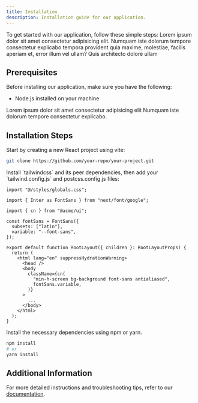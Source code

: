 ```yaml
---
title: Installation
description: Installation guide for our application.
---
```


To get started with our application, follow these simple steps:
Lorem ipsum dolor sit amet consectetur adipisicing elit. Numquam iste dolorum tempore consectetur explicabo tempora provident quia maxime, molestiae, facilis aperiam et, error illum vel ullam? Quis architecto dolore ullam

## Prerequisites

Before installing our application, make sure you have the following:

- Node.js installed on your machine

<Note title="Remember" type="danger">
  Lorem ipsum dolor sit amet consectetur adipisicing elit Numquam iste dolorum
  tempore consectetur explicabo.
</Note>

## Installation Steps

<Stepper>
<StepperItem title="Clone the Repository">
Start by creating a new React project using vite:

```bash
git clone https://github.com/your-repo/your-project.git
```

</StepperItem>
<StepperItem title="Navigate to the Project Directory">
Install `tailwindcss` and its peer dependencies, then add your `tailwind.config.js` and postcss.config.js files:

```tsx
import "@/styles/globals.css";

import { Inter as FontSans } from "next/font/google";

import { cn } from "@acme/ui";

const fontSans = FontSans({
  subsets: ["latin"],
  variable: "--font-sans",
});

export default function RootLayout({ children }: RootLayoutProps) {
  return (
    <html lang="en" suppressHydrationWarning>
      <head />
      <body
        className={cn(
          "min-h-screen bg-background font-sans antialiased",
          fontSans.variable,
        )}
      >
        ...
      </body>
    </html>
  );
}
```

</StepperItem>

<StepperItem title="Install Dependencies">
 Install the necessary dependencies using npm or yarn.

```bash
npm install
# or
yarn install
```

</StepperItem>

</Stepper>

## Additional Information

For more detailed instructions and troubleshooting tips, refer to our [documentation](#).
